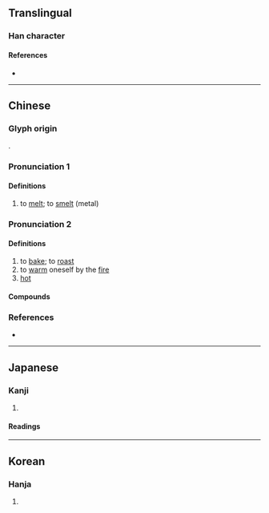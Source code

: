 {{also|炀|烊}}
{{character info}}
==Translingual==

===Han character===
{{Han char|rn=86|rad=火|as=09|sn=13|four=96827|canj=FAMH|ids=⿰火昜}}

====References====
* {{Han ref|kx=0678.070|dkj=19235|dj=1089.100|hdz=32216.160|uh=716C|ud=29036|bh=B7D5|bd=47061}}

----

==Chinese==
{{zh-forms|s=炀}}

===Glyph origin===
{{Han etym}}
{{Han compound|火|昜|c1=s|c2=p|t1=fire|ls=psc}}.

===Pronunciation 1===
{{zh-pron
|m=yáng
|c=joeng4
|mc=1
|oc=n,1
|cat=v
}}

====Definitions====
{{zh-hanzi}}

# to [[melt]]; to [[smelt]] (metal)

===Pronunciation 2===
{{zh-pron
|m=yàng
|c=joeng6
|mc=2
|oc=n,2
|cat=v,a
}}

====Definitions====
{{zh-hanzi}}

# to [[bake]]; to [[roast]]
# to [[warm]] oneself by the [[fire]]
# [[hot]]

====Compounds====
{{zh-der|煬灶}}

===References===
* {{R:yue:Hanzi}}

----

==Japanese==

===Kanji===
{{ja-kanji|grade=|rs=火09}}

# {{rfdef|ja|sort=火09}}

====Readings====
{{ja-readings
|goon=よう
|kanon=よう
|kun=あぶ-る, や-く}}

----

==Korean==

===Hanja===
{{ko-hanja|hangeul=양|eumhun=|rv=yang|mr=yang|y=yang}}

# {{rfdef|ko|sort=火09}}
